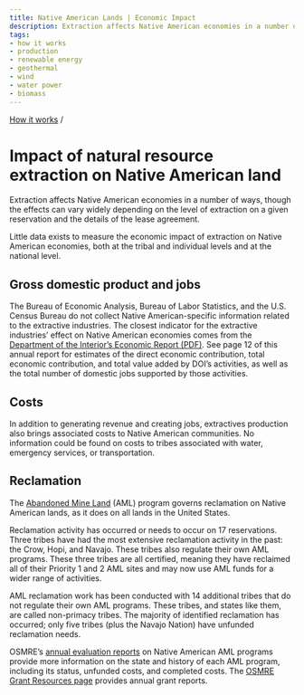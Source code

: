 ```yaml
---
title: Native American Lands | Economic Impact
description: Extraction affects Native American economies in a number of ways, though the effects can vary widely depending on the level of extraction on a given reservation and the details of the lease agreement.
tags:
- how it works
- production
- renewable energy
- geothermal
- wind
- water power
- biomass
---
```


[How it works](/how-revenue-works/) /

# Impact of natural resource extraction on Native American land

Extraction affects Native American economies in a number of ways, though the effects can vary widely depending on the level of extraction on a given reservation and the details of the lease agreement.

Little data exists to measure the economic impact of extraction on Native American economies, both at the tribal and individual levels and at the national level.

## Gross domestic product and jobs

The Bureau of Economic Analysis, Bureau of Labor Statistics, and the U.S. Census Bureau do not collect Native American-specific information related to the extractive industries. The closest indicator for the extractive industries’ effect on Native American economies comes from the [Department of the Interior’s Economic Report (PDF)](https://www.doi.gov/sites/doi.gov/files/uploads/fy_2017_econ_report_final_11_1_18.pdf). See page 12 of this annual report for estimates of the direct economic contribution, total economic contribution, and total value added by DOI’s activities, as well as the total number of domestic jobs supported by those activities.

## Costs

In addition to generating revenue and creating jobs, extractives production also brings associated costs to Native American communities. No information could be found on costs to tribes associated with water, emergency services, or transportation.

## Reclamation

The [Abandoned Mine Land](/how-it-works/aml-reclamation-program/) (AML) program governs reclamation on Native American lands, as it does on all lands in the United States.

Reclamation activity has occurred or needs to occur on 17 reservations. Three tribes have had the most extensive reclamation activity in the past: the Crow, Hopi, and Navajo. These tribes also regulate their own AML programs. These three tribes are all certified, meaning they have reclaimed all of their Priority 1 and 2 AML sites and may now use AML funds for a wider range of activities.

AML reclamation work has been conducted with 14 additional tribes that do not regulate their own AML programs. These tribes, and states like them, are called non-primacy tribes. The majority of identified reclamation has occurred; only five tribes (plus the Navajo Nation) have unfunded reclamation needs.

OSMRE’s [annual evaluation reports](https://www.odocs.osmre.gov/) on Native American AML programs provide more information on the state and history of each AML program, including its status, unfunded costs, and completed costs. The [OSMRE Grant Resources page](https://www.osmre.gov/resources/grants.shtm) provides annual grant reports.

